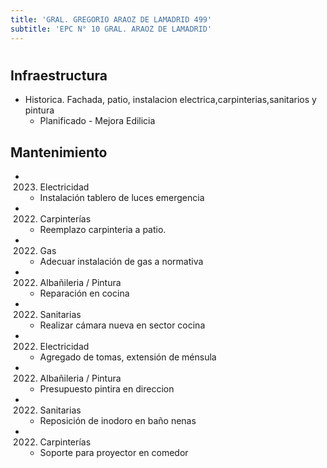```yaml
---
title: 'GRAL. GREGORIO ARAOZ DE LAMADRID 499'
subtitle: 'EPC N° 10 GRAL. ARAOZ DE LAMADRID'
---
```


#
## Infraestructura

* Historica. Fachada, patio, instalacion electrica,carpinterias,sanitarios y pintura 
    + Planificado - Mejora Edilicia 


## Mantenimiento

*  (2023) Electricidad 
    + Instalación tablero de luces emergencia

*  (2022) Carpinterías 
    + Reemplazo carpinteria a patio.

*  (2022) Gas 
    + Adecuar instalación de gas a normativa

*  (2022) Albañileria / Pintura 
    + Reparación en cocina

*  (2022) Sanitarias 
    + Realizar cámara nueva en sector cocina

*  (2022) Electricidad 
    + Agregado de tomas, extensión de ménsula

*  (2022) Albañileria / Pintura 
    + Presupuesto pintira en direccion

*  (2022) Sanitarias 
    + Reposición de inodoro en baño nenas

*  (2022) Carpinterías 
    + Soporte para proyector en comedor







